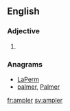 ==English==

===Adjective===
{{head|en}}

# {{en-comparative of|ample}}

===Anagrams===
* [[LaPerm#English|LaPerm]]
* [[palmer#English|palmer]], [[Palmer#English|Palmer]]

[[fr:ampler]]
[[sv:ampler]]